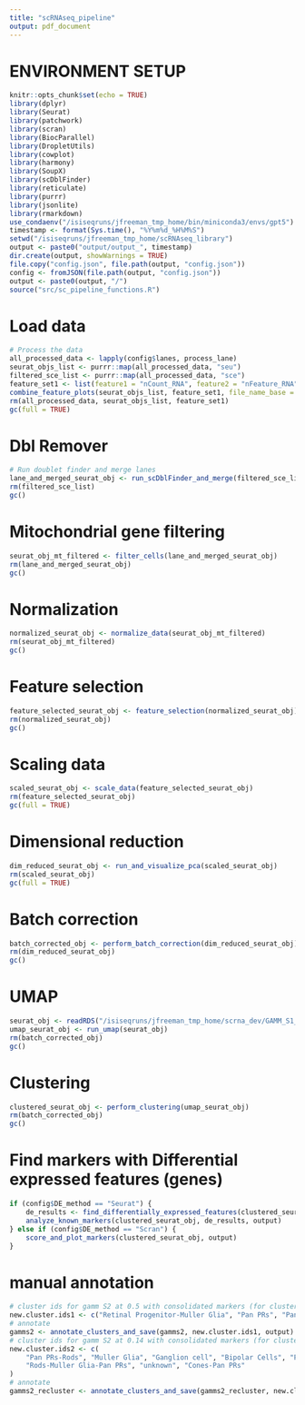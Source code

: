 ```yaml
---
title: "scRNAseq_pipeline"
output: pdf_document
---
```




# ENVIRONMENT SETUP

```r
knitr::opts_chunk$set(echo = TRUE)
library(dplyr)
library(Seurat)
library(patchwork)
library(scran)
library(BiocParallel)
library(DropletUtils)
library(cowplot)
library(harmony)
library(SoupX)
library(scDblFinder)
library(reticulate)
library(purrr)
library(jsonlite)
library(rmarkdown)
use_condaenv("/isiseqruns/jfreeman_tmp_home/bin/miniconda3/envs/gpt5")
timestamp <- format(Sys.time(), "%Y%m%d_%H%M%S")
setwd("/isiseqruns/jfreeman_tmp_home/scRNAseq_library")
output <- paste0("output/output_", timestamp)
dir.create(output, showWarnings = TRUE)
file.copy("config.json", file.path(output, "config.json"))
config <- fromJSON(file.path(output, "config.json"))
output <- paste0(output, "/")
source("src/sc_pipeline_functions.R")
```

# Load data
```r
# Process the data
all_processed_data <- lapply(config$lanes, process_lane)
seurat_objs_list <- purrr::map(all_processed_data, "seu")
filtered_sce_list <- purrr::map(all_processed_data, "sce")
feature_set1 <- list(feature1 = "nCount_RNA", feature2 = "nFeature_RNA")
combine_feature_plots(seurat_objs_list, feature_set1, file_name_base = "post_soupx_qc")
rm(all_processed_data, seurat_objs_list, feature_set1)
gc(full = TRUE)
```

# Dbl Remover
```r
# Run doublet finder and merge lanes
lane_and_merged_seurat_obj <- run_scDblFinder_and_merge(filtered_sce_list)
rm(filtered_sce_list)
gc()
```

# Mitochondrial gene filtering
```r
seurat_obj_mt_filtered <- filter_cells(lane_and_merged_seurat_obj)
rm(lane_and_merged_seurat_obj)
gc()
```

# Normalization
```r
normalized_seurat_obj <- normalize_data(seurat_obj_mt_filtered)
rm(seurat_obj_mt_filtered)
gc()
```

# Feature selection
```r
feature_selected_seurat_obj <- feature_selection(normalized_seurat_obj)
rm(normalized_seurat_obj)
gc()
```

# Scaling data
```r
scaled_seurat_obj <- scale_data(feature_selected_seurat_obj)
rm(feature_selected_seurat_obj)
gc(full = TRUE)
```

# Dimensional reduction
```r
dim_reduced_seurat_obj <- run_and_visualize_pca(scaled_seurat_obj)
rm(scaled_seurat_obj)
gc(full = TRUE)
```

# Batch correction
```r
batch_corrected_obj <- perform_batch_correction(dim_reduced_seurat_obj)
rm(dim_reduced_seurat_obj)
gc()
```

# UMAP
```r
seurat_obj <- readRDS("/isiseqruns/jfreeman_tmp_home/scrna_dev/GAMM_S1_before_cluster.rds")
umap_seurat_obj <- run_umap(seurat_obj)
rm(batch_corrected_obj)
gc()
```

# Clustering 
```r
clustered_seurat_obj <- perform_clustering(umap_seurat_obj)
rm(batch_corrected_obj)
gc()
```

# Find markers with Differential expressed features (genes)
```r
if (config$DE_method == "Seurat") {
    de_results <- find_differentially_expressed_features(clustered_seurat_obj)
    analyze_known_markers(clustered_seurat_obj, de_results, output)
} else if (config$DE_method == "Scran") {
    score_and_plot_markers(clustered_seurat_obj, output)
}
```
# manual annotation
```r
# cluster ids for gamm S2 at 0.5 with consolidated markers (for clusters 1-18)
new.cluster.ids1 <- c("Retinal Progenitor-Muller Glia", "Pan PRs", "Pan PRs-Rods", "Pan PRs-Rods", "Pan PRs-Rods", "Pan PRs-Rods", "Ganglion cell", "Bipolar Cells-Ganglion cell", "Pan PRs-Rods", "unknown", "Pan PRs", "Cones-Pan PRs", "unknown", "unknown", "Muller Glia-PanPRs-Rods", "unknown", "Muller Glia", "Bipolar Cells")
# annotate
gamms2 <- annotate_clusters_and_save(gamms2, new.cluster.ids1, output)
# cluster ids for gamm S2 at 0.14 with consolidated markers (for clusters 1-8)
new.cluster.ids2 <- c(
    "Pan PRs-Rods", "Muller Glia", "Ganglion cell", "Bipolar Cells", "Pan PRs-Rods",
    "Rods-Muller Glia-Pan PRs", "unknown", "Cones-Pan PRs"
)
# annotate
gamms2_recluster <- annotate_clusters_and_save(gamms2_recluster, new.cluster.ids2, output)
```